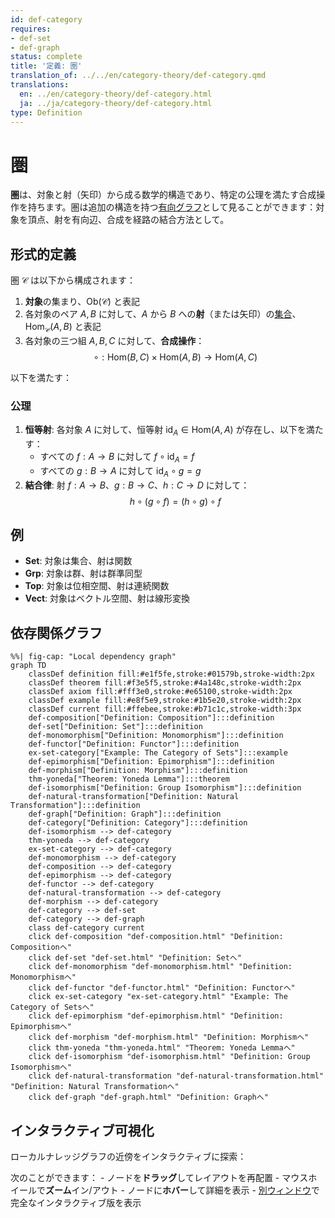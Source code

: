 ```yaml
---
id: def-category
requires:
- def-set
- def-graph
status: complete
title: '定義: 圏'
translation_of: ../../en/category-theory/def-category.qmd
translations:
  en: ../en/category-theory/def-category.html
  ja: ../ja/category-theory/def-category.html
type: Definition
---
```


# 圏 {#def-category}

**圏**は、対象と射（矢印）から成る数学的構造であり、特定の公理を満たす合成操作を持ちます。圏は追加の構造を持つ[有向グラフ](../combinatorics/def-graph.qmd)として見ることができます：対象を頂点、射を有向辺、合成を経路の結合方法として。

## 形式的定義

圏 $\mathcal{C}$ は以下から構成されます：

1. **対象**の集まり、$\text{Ob}(\mathcal{C})$ と表記
2. 各対象のペア $A, B$ に対して、$A$ から $B$ への**射**（または矢印）の[集合](../logic-set-theory/def-set.qmd)、$\text{Hom}_{\mathcal{C}}(A, B)$ と表記
3. 各対象の三つ組 $A, B, C$ に対して、**合成操作**：
   $$\circ: \text{Hom}(B, C) \times \text{Hom}(A, B) \to \text{Hom}(A, C)$$

以下を満たす：

### 公理

1. **恒等射**: 各対象 $A$ に対して、恒等射 $\text{id}_A \in \text{Hom}(A, A)$ が存在し、以下を満たす：
   - すべての $f: A \to B$ に対して $f \circ \text{id}_A = f$
   - すべての $g: B \to A$ に対して $\text{id}_A \circ g = g$

2. **結合律**: 射 $f: A \to B$、$g: B \to C$、$h: C \to D$ に対して：
   $$h \circ (g \circ f) = (h \circ g) \circ f$$

## 例

- **Set**: 対象は集合、射は関数
- **Grp**: 対象は群、射は群準同型
- **Top**: 対象は位相空間、射は連続関数
- **Vect**: 対象はベクトル空間、射は線形変換

## 依存関係グラフ

```mermaid
%%| fig-cap: "Local dependency graph"
graph TD
    classDef definition fill:#e1f5fe,stroke:#01579b,stroke-width:2px
    classDef theorem fill:#f3e5f5,stroke:#4a148c,stroke-width:2px
    classDef axiom fill:#fff3e0,stroke:#e65100,stroke-width:2px
    classDef example fill:#e8f5e9,stroke:#1b5e20,stroke-width:2px
    classDef current fill:#ffebee,stroke:#b71c1c,stroke-width:3px
    def-composition["Definition: Composition"]:::definition
    def-set["Definition: Set"]:::definition
    def-monomorphism["Definition: Monomorphism"]:::definition
    def-functor["Definition: Functor"]:::definition
    ex-set-category["Example: The Category of Sets"]:::example
    def-epimorphism["Definition: Epimorphism"]:::definition
    def-morphism["Definition: Morphism"]:::definition
    thm-yoneda["Theorem: Yoneda Lemma"]:::theorem
    def-isomorphism["Definition: Group Isomorphism"]:::definition
    def-natural-transformation["Definition: Natural Transformation"]:::definition
    def-graph["Definition: Graph"]:::definition
    def-category["Definition: Category"]:::definition
    def-isomorphism --> def-category
    thm-yoneda --> def-category
    ex-set-category --> def-category
    def-monomorphism --> def-category
    def-composition --> def-category
    def-epimorphism --> def-category
    def-functor --> def-category
    def-natural-transformation --> def-category
    def-morphism --> def-category
    def-category --> def-set
    def-category --> def-graph
    class def-category current
    click def-composition "def-composition.html" "Definition: Compositionへ"
    click def-set "def-set.html" "Definition: Setへ"
    click def-monomorphism "def-monomorphism.html" "Definition: Monomorphismへ"
    click def-functor "def-functor.html" "Definition: Functorへ"
    click ex-set-category "ex-set-category.html" "Example: The Category of Setsへ"
    click def-epimorphism "def-epimorphism.html" "Definition: Epimorphismへ"
    click def-morphism "def-morphism.html" "Definition: Morphismへ"
    click thm-yoneda "thm-yoneda.html" "Theorem: Yoneda Lemmaへ"
    click def-isomorphism "def-isomorphism.html" "Definition: Group Isomorphismへ"
    click def-natural-transformation "def-natural-transformation.html" "Definition: Natural Transformationへ"
    click def-graph "def-graph.html" "Definition: Graphへ"
```

## インタラクティブ可視化

ローカルナレッジグラフの近傍をインタラクティブに探索：

::: {.graph-viz data-id="def-category" data-width="700" data-height="500"}
:::

次のことができます：
- ノードを**ドラッグ**してレイアウトを再配置
- マウスホイールで**ズーム**イン/アウト
- ノードに**ホバー**して詳細を表示
- [別ウィンドウ](../../output/interactive/def-category.html){target="_blank"}で完全なインタラクティブ版を表示
